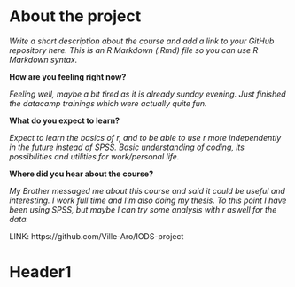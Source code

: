
# About the project

*Write a short description about the course and add a link to your GitHub repository here. This is an R Markdown (.Rmd) file so you can use R Markdown syntax.*

**How are you feeling right now?**

*Feeling well, maybe a bit tired as it is already sunday evening. Just finished the datacamp trainings which were actually quite fun.*

**What do you expect to learn?** 

*Expect to learn the basics of r, and to be able to use r more independently in the future instead of SPSS. Basic understanding of coding, its possibilities and utilities for work/personal life.*

**Where did you hear about the course?**

*My Brother messaged me about this course and said it could be useful and interesting. I work full time and I'm also doing my thesis. To this point I have been using SPSS, but maybe I can try some analysis with r aswell for the data.*


LINK: https://github.com/Ville-Aro/IODS-project

# Header1 {#anchor}

